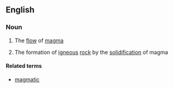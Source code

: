 ==English==

===Noun===
{{en-noun|-}}

#{{geology}} The [[flow]] of [[magma]]
#{{geology}} The formation of [[igneous]] [[rock]] by the [[solidification]] of magma

====Related terms====
*[[magmatic]]